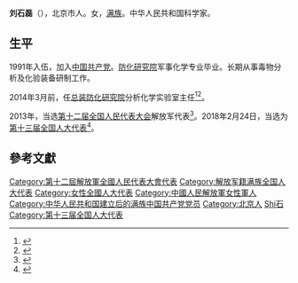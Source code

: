 '''刘石磊'''（{{bd|1972年||}}），北京市人。女，[[满族|满族]]。中华人民共和国科学家。

== 生平 ==
1991年入伍，加入[[中国共产党|中国共产党]]。[[防化研究院|防化研究院]]军事化学专业毕业。长期从事毒物分析及化验装备研制工作。

2014年3月前，任[[总装防化研究院|总装防化研究院]]分析化学实验室主任<ref>{{cite news|title=总装防化研究院分析化学实验室主任刘石磊|url=http://jz.chinamil.com.cn/n2014/tp/content_5856976.htm|accessdate=2016-09-04|newspaper=中国军网|archive-url=https://web.archive.org/web/20160911184033/http://jz.chinamil.com.cn/n2014/tp/content_5856976.htm|archive-date=2016-09-11|dead-url=yes}}</ref><ref>{{cite news|title=围绕强军建睿智之言 聚焦打赢献务实之策|url=http://news.mod.gov.cn/headlines/2015-03/11/content_4574131_2.htm|accessdate=2016-09-04|newspaper=新华网|archive-date=2016-09-15|archive-url=https://web.archive.org/web/20160915165049/http://news.mod.gov.cn/headlines/2015-03/11/content_4574131_2.htm|dead-url=no}}</ref>。

2013年，当选[[第十二届全国人民代表大会|第十二届全国人民代表大会]]解放军代表<ref>{{cite news|title=全国人大代表信息-刘石磊|url=http://210.82.31.1:8084/delegate/viewDelegate.action?dbid=122790|accessdate=2013-04-05|newspaper=全国人大网|archive-url=https://web.archive.org/web/20160305224251/http://www.npc.gov.cn/delegate/viewDelegate.action?dbid=122790|archive-date=2016-03-05|dead-url=yes}}</ref>。2018年2月24日，当选为[[第十三届全国人大代表|第十三届全国人大代表]]<ref>{{Cite web|title=（受权发布）中华人民共和国第十三届全国人民代表大会代表名单-中新网|url=http://www.chinanews.com/gn/2018/02-25/8453959.shtml|accessdate=2021-02-13|work=中新网|archive-date=2018-02-27|archive-url=https://web.archive.org/web/20180227031724/http://www.chinanews.com/gn/2018/02-25/8453959.shtml|dead-url=no}}</ref>。

==參考文獻==
{{reflist}}

{{DEFAULTSORT:Liu劉}}
[[Category:第十二屆解放軍全國人民代表大會代表|Category:第十二屆解放軍全國人民代表大會代表]]
[[Category:解放军籍满族全国人大代表|Category:解放军籍满族全国人大代表]]
[[Category:女性全國人大代表|Category:女性全國人大代表]]
[[Category:中國人民解放軍女性軍人|Category:中國人民解放軍女性軍人]]
[[Category:中华人民共和国建立后的满族中国共产党党员|Category:中华人民共和国建立后的满族中国共产党党员]]
[[Category:北京人|Category:北京人]]
[[Category:劉姓|Shi石]]
[[Category:第十三届全国人大代表|Category:第十三届全国人大代表]]